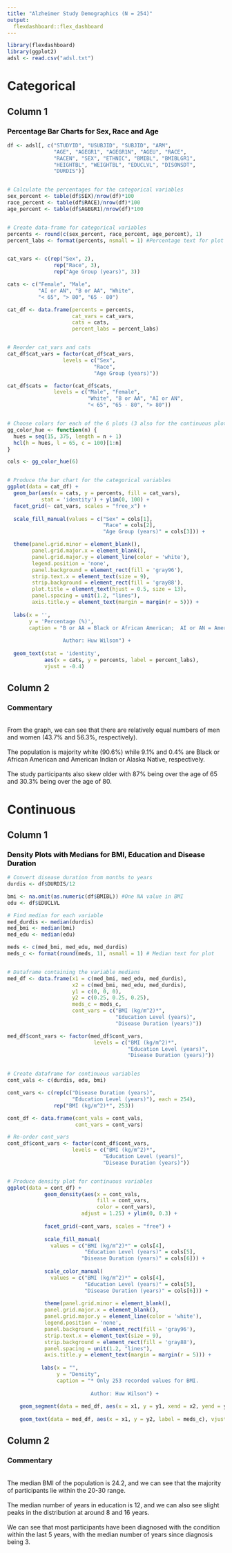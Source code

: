 ---
title: "Alzheimer Study Demographics (N = 254)"
output: 
  flexdashboard::flex_dashboard
---

```{r setup, include = FALSE}
library(flexdashboard)
library(ggplot2)
adsl <- read.csv("adsl.txt")
```


Categorical {data-icon="fa-bar-chart"}
===================================== 

Column 1
---

### <font color = "black" size = "3" > Percentage Bar Charts for Sex, Race and Age </font>


```{r, include = TRUE, echo = FALSE}

df <- adsl[, c("STUDYID", "USUBJID", "SUBJID", "ARM",
               "AGE", "AGEGR1", "AGEGR1N", "AGEU", "RACE",
               "RACEN", "SEX", "ETHNIC", "BMIBL", "BMIBLGR1",
               "HEIGHTBL", "WEIGHTBL", "EDUCLVL", "DISONSDT",
               "DURDIS")]


# Calculate the percentages for the categorical variables
sex_percent <- table(df$SEX)/nrow(df)*100
race_percent <- table(df$RACE)/nrow(df)*100
age_percent <- table(df$AGEGR1)/nrow(df)*100


# Create data-frame for categorical variables
percents <- round(c(sex_percent, race_percent, age_percent), 1)
percent_labs <- format(percents, nsmall = 1) #Percentage text for plot


cat_vars <- c(rep("Sex", 2), 
               rep("Race", 3),
               rep("Age Group (years)", 3))

cats <- c("Female", "Male", 
          "AI or AN", "B or AA", "White",
          "< 65", "> 80", "65 - 80")

cat_df <- data.frame(percents = percents, 
                     cat_vars = cat_vars,
                     cats = cats,
                     percent_labs = percent_labs)


# Reorder cat_vars and cats
cat_df$cat_vars = factor(cat_df$cat_vars, 
                  levels = c("Sex", 
                            "Race", 
                            "Age Group (years)"))

cat_df$cats =  factor(cat_df$cats, 
               levels = c("Male", "Female",
                          "White", "B or AA", "AI or AN", 
                          "< 65", "65 - 80", "> 80"))


# Choose colors for each of the 6 plots (3 also for the continuous plots)
gg_color_hue <- function(n) {
  hues = seq(15, 375, length = n + 1)
  hcl(h = hues, l = 65, c = 100)[1:n]
}

cols <- gg_color_hue(6)


# Produce the bar chart for the categorical variables
ggplot(data = cat_df) + 
  geom_bar(aes(x = cats, y = percents, fill = cat_vars), 
           stat = 'identity') + ylim(0, 100) +
  facet_grid(~ cat_vars, scales = "free_x") + 
  
  scale_fill_manual(values = c("Sex" = cols[1],
                               "Race" = cols[2],
                               "Age Group (years)" = cols[3])) +

  theme(panel.grid.minor = element_blank(),
        panel.grid.major.x = element_blank(),
        panel.grid.major.y = element_line(color = 'white'),
        legend.position = 'none',
        panel.background = element_rect(fill = 'gray96'),
        strip.text.x = element_text(size = 9),
        strip.background = element_rect(fill = 'gray88'),
        plot.title = element_text(hjust = 0.5, size = 13),
        panel.spacing = unit(1.2, "lines"),
        axis.title.y = element_text(margin = margin(r = 5))) +
  
  labs(x = '', 
       y = 'Percentage (%)',
       caption = "B or AA = Black or African American;  AI or AN = American Indian or Alaska Native.
       
                  Author: Huw Wilson") +
  
  geom_text(stat = 'identity', 
            aes(x = cats, y = percents, label = percent_labs),
            vjust = -0.4)

```


Column 2
---

### Commentary
<br>
From the graph, we can see that there are relatively equal numbers of men and women (43.7% and 56.3%, respectively).<br> <br>
The population is majority white (90.6%) while 9.1% and 0.4% are Black or African American and American Indian or Alaska Native, respectively.
<br><br>
The study participants also skew older with 87% being over the age of 65 and 30.3% being over the age of 80.


Continuous {data-icon="fa-area-chart"}
=====================================


Column 1
------------------------------------------

### <font color = "black" size = "3"> Density Plots with Medians for BMI, Education and Disease Duration </font>

```{r, include = TRUE, echo = FALSE}

# Convert disease duration from months to years
durdis <- df$DURDIS/12

bmi <- na.omit(as.numeric(df$BMIBL)) #One NA value in BMI
edu <- df$EDUCLVL

# Find median for each variable
med_durdis <- median(durdis)
med_bmi <- median(bmi)
med_edu <- median(edu)

meds <- c(med_bmi, med_edu, med_durdis)
meds_c <- format(round(meds, 1), nsmall = 1) # Median text for plot


# Dataframe containing the variable medians
med_df <- data.frame(x1 = c(med_bmi, med_edu, med_durdis),
                     x2 = c(med_bmi, med_edu, med_durdis),
                     y1 = c(0, 0, 0),
                     y2 = c(0.25, 0.25, 0.25),
                     meds_c = meds_c,
                     cont_vars = c("BMI (kg/m^2)*",
                                   "Education Level (years)",
                                   "Disease Duration (years)"))

med_df$cont_vars <- factor(med_df$cont_vars,
                            levels = c("BMI (kg/m^2)*", 
                                       "Education Level (years)",
                                       "Disease Duration (years)"))


# Create dataframe for continuous variables
cont_vals <- c(durdis, edu, bmi) 

cont_vars <- c(rep(c("Disease Duration (years)",
                     "Education Level (years)"), each = 254),
               rep("BMI (kg/m^2)*", 253))

cont_df <- data.frame(cont_vals = cont_vals, 
                      cont_vars = cont_vars)

# Re-order cont_vars
cont_df$cont_vars <- factor(cont_df$cont_vars,
                     levels = c("BMI (kg/m^2)*", 
                               "Education Level (years)",
                               "Disease Duration (years)"))


# Produce density plot for continuous variables
ggplot(data = cont_df) +
            geom_density(aes(x = cont_vals, 
                             fill = cont_vars, 
                             color = cont_vars),
                        adjust = 1.25) + ylim(0, 0.3) +
  
            facet_grid(~cont_vars, scales = "free") +
  
            scale_fill_manual(
              values = c("BMI (kg/m^2)*" = cols[4],
                         "Education Level (years)" = cols[5],
                        "Disease Duration (years)" = cols[6])) +
  
            scale_color_manual(
              values = c("BMI (kg/m^2)*" = cols[4], 
                         "Education Level (years)" = cols[5],
                         "Disease Duration (years)" = cols[6])) +
  
            theme(panel.grid.minor = element_blank(),
            panel.grid.major.x = element_blank(),
            panel.grid.major.y = element_line(color = 'white'),
            legend.position = 'none',
            panel.background = element_rect(fill = 'gray96'),
            strip.text.x = element_text(size = 9),
            strip.background = element_rect(fill = 'gray88'),
            panel.spacing = unit(1.2, "lines"),
            axis.title.y = element_text(margin = margin(r = 5))) +
  
           labs(x = "", 
                y = "Density", 
                caption = "* Only 253 recorded values for BMI.
                
                           Author: Huw Wilson") +
  
    geom_segment(data = med_df, aes(x = x1, y = y1, xend = x2, yend = y2)) +
  
    geom_text(data = med_df, aes(x = x1, y = y2, label = meds_c), vjust = -0.75)

```



Column 2
-----------------------------------------

### Commentary
<br>
The median BMI of the population is 24.2, and we can see that the majority of participants lie within the 20-30 range.
<br><br>
The median number of years in education is 12, and we can also see slight peaks in the distribution at around 8 and 16 years.
<br><br>
We can see that most participants have been diagnosed with the condition within the last 5 years, with the median number of years since diagnosis being 3.


